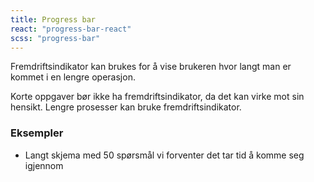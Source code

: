 ```yaml
---
title: Progress bar
react: "progress-bar-react"
scss: "progress-bar"
---
```



<Ingress>Fremdriftsindikator kan brukes for å vise brukeren hvor langt man er kommet i en lengre operasjon.</Ingress>
<ComponentExample component={Example} />

Korte oppgaver bør ikke ha fremdriftsindikator, da det kan virke mot sin hensikt. Lengre prosesser kan bruke fremdriftsindikator.

### Eksempler

-   Langt skjema med 50 spørsmål vi forventer det tar tid å komme seg igjennom
